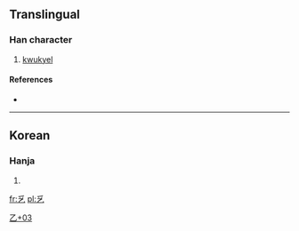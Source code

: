 ==Translingual==

===Han character===
{{Han char|rn=5|rad=乙|as=03|sn=4|four=|canj=竹金弓 (HCN)}}

# [[kwukyel]]

====References====
* {{Han ref|kx=0084.071|dj=0171.041|hdz=10051.161|uh=4E65|ud=20069}}

----

==Korean==

===Hanja===
{{ko-hanja|hangeul=[[홀]]|rv=hol|mr=hol}}

# {{defn|Korean|sort=乙03}}

[[Category:Korean-only CJKV Characters|乙+03]]

[[fr:乥]]
[[pl:乥]]